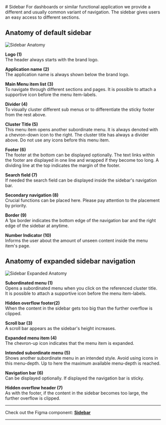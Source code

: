 



<Meta of={SidebarStories} /> 
# Sidebar
For dashboards or similar functional application we provide a different and usually common variant of navigation. The sidebar gives users an easy access to different sections.

## Anatomy of default sidebar
<img src={SidebarAnatomy} alt="Sidebar Anatomy" />

**Logo (1)**\
The header always starts with the brand logo.


**Application name (2)**\
The application name is always shown below the brand logo.
 

**Main Menu item list (3)**\
To navigate through different sections and pages. It is possible to attach a supportive icon before the menu item-labels.


**Divider (4)**\
To visually cluster different sub menus or to differentiate the sticky footer from the rest above.


**Cluster Title (5)**\
This menu item opens another subordinate menu. It is always denoted with a chevron-down icon to the right. The cluster title has always a divider above. Do not use any icons before this menu item.


**Footer (6)**\
The footer at the bottom can be displayed optionally. The text links within the footer are displayed in one line and wrapped if they become too long. A dividing line at the top indicates the margin of the footer.


**Search field (7)**\
If needed the search field can be displayed inside the sidebar's navigation bar.


**Secondary navigation (8)**\
Crucial functions can be placed here. Please pay attention to the placement by priority.


**Border (9)**\
A 1px border indicates the bottom edge of the navigation bar and the right edge of the sidebar at anytime.


**Number Indicator (10)**\
Informs the user about the amount of unseen content inside the menu item's page.


## Anatomy of expanded sidebar navigation
<img src={SidebarExpandedAnatomy} alt="Sidebar Expanded Anatomy" />

**Subordinated menu (1)**\
Opens a subordinated menu when you click on the referenced cluster title. It is possible to attach a supportive icon before the menu item-labels.


**Hidden overflow footer(2)**\
When the content in the sidebar gets too big than the further overflow is clipped.
 

**Scroll bar (3)**\
A scroll bar appears as the sidebar's height increases.


**Expanded menu item (4)**\
The chevron-up icon indicates that the menu item is expanded.


**Intended subordinate menu (5)**\
Shows another subordinate menu in an intended style. Avoid using icons in this menu-depth. Up to here the maximum available menu-depth is reached.


**Navigation bar (6)**\
Can be displayed optionally. If displayed the navigation bar is sticky.


**Hidden overflow header (7)**\
As with the footer, if the content in the sidebar becomes too large, the further overflow is clipped.

***
Check out the Figma component: **[Sidebar](https://www.figma.com/file/zPvPwPgb4EsYFXKC2nhzSG/Infineon-DDS-%7C-Main?type=design&node-id=25183-14486&mode=design&t=VGECa2WmCtxIWNLe-4)**
***